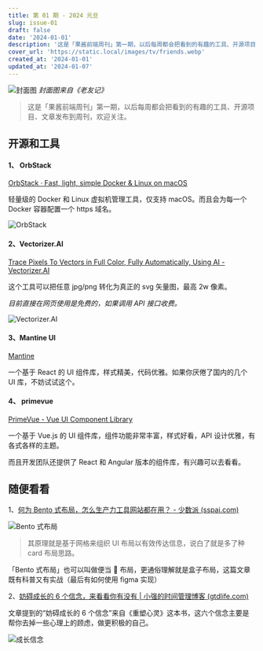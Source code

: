 ```yaml
---
title: 第 01 期 - 2024 元旦
slug: issue-01
draft: false
date: '2024-01-01'
description: '这是「果酱前端周刊」第一期，以后每周都会把看到的有趣的工具、开源项目、文章发布到周刊，欢迎关注。'
cover_url: 'https://static.local/images/tv/friends.webp'
created_at: '2024-01-01'
updated_at: '2024-01-07'
---
```


![封面图](https://static.local/images/tv/friends.webp)
_封面图来自《老友记》_

> 这是「果酱前端周刊」第一期，以后每周都会把看到的有趣的工具、开源项目、文章发布到周刊，欢迎关注。

## 开源和工具

#### 1、 OrbStack

[OrbStack · Fast, light, simple Docker & Linux on macOS](https://orbstack.dev/)

轻量级的 Docker 和 Linux 虚拟机管理工具，仅支持 macOS。而且会为每一个 Docker 容器配置一个 https 域名。

![OrbStack](https://static.webjam.cn/images/202401/orbstack.webp)

#### 2、Vectorizer.AI

[Trace Pixels To Vectors in Full Color, Fully Automatically, Using AI - Vectorizer.AI](https://vectorizer.ai/)

这个工具可以把任意 jpg/png 转化为真正的 svg 矢量图，最高 2w 像素。

_目前直接在网页使用是免费的，如果调用 API 接口收费。_

![Vectorizer.AI](https://static.webjam.cn/images/202401/vectorizer.webp)

#### 3、Mantine UI

[Mantine](https://mantine.dev/)

一个基于 React 的 UI 组件库，样式精美，代码优雅。如果你厌倦了国内的几个 UI 库，不妨试试这个。

#### 4、 primevue

[PrimeVue - Vue UI Component Library](https://primevue.org/)

一个基于 Vue.js 的 UI 组件库，组件功能非常丰富，样式好看，API 设计优雅，有各式各样的主题。

而且开发团队还提供了 React 和 Angular 版本的组件库，有兴趣可以去看看。

## 随便看看

1、[何为 Bento 式布局，怎么生产力工具网站都在用？ - 少数派 (sspai.com)](https://sspai.com/post/84628)

![Bento 式布局](https://static.webjam.cn/images/202401/bento.webp)

> 其原理就是基于网格来组织 UI 布局以有效传达信息，说白了就是多了种 card 布局思路。

「Bento 式布局」也可以叫做便当 🍱 布局，更通俗理解就是盒子布局，这篇文章既有科普又有实战（最后有如何使用 figma 实现）

2、[妨碍成长的 6 个信念，来看看你有没有 | 小强的时间管理博客 (gtdlife.com)](https://www.gtdlife.com/2023/6410/chengzhangxinnian/)

文章提到的“妨碍成长的 6 个信念”来自《重塑心灵》这本书，这六个信念主要是帮你去掉一些心理上的顾虑，做更积极的自己。

![成长信念](https://static.webjam.cn/images/202401/chengzhangxinnian.webp)
